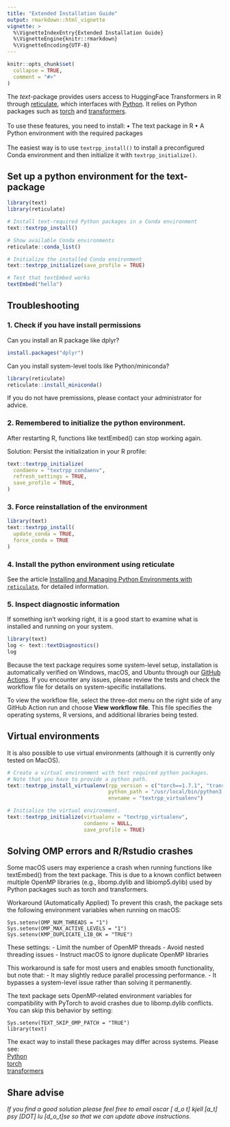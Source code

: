 ```yaml
---
title: "Extended Installation Guide"
output: rmarkdown::html_vignette
vignette: >
  %\VignetteIndexEntry{Extended Installation Guide}
  %\VignetteEngine{knitr::rmarkdown}
  %\VignetteEncoding{UTF-8}
---
```


```r
knitr::opts_chunk$set(
  collapse = TRUE,
  comment = "#>"
)
```

The *text*-package provides users access to HuggingFace Transformers in R through [reticulate](https://rstudio.github.io/reticulate/), which interfaces with [Python](https://www.python.org/). It relies on Python packages such as [torch](https://pytorch.org/) and [transformers](https://huggingface.co/docs/transformers/index). 
</br></br>
To use these features, you need to install:
	•	The text package in R
	•	A Python environment with the required packages
</br></br>
The easiest way is to use `textrpp_install()` to install a preconfigured Conda environment and then initialize it with `textrpp_initialize()`.

## Set up a python environment for the text-package

```r
library(text)
library(reticulate)

# Install text-required Python packages in a Conda environment
text::textrpp_install()

# Show available Conda environments
reticulate::conda_list()

# Initialize the installed Conda environment
text::textrpp_initialize(save_profile = TRUE)

# Test that textEmbed works
textEmbed("hello")

```


## Troubleshooting

### 1. Check if you have install permissions
Can you install an R package like dplyr?
```r
install.packages("dplyr")
```

Can you install system-level tools like Python/miniconda?
```r
library(reticulate)
reticulate::install_miniconda()
```

If you do not have premissions, please contact your administrator for advice. 

### 2. Remembered to initialize the python environment.
After restarting R, functions like textEmbed() can stop working again.

Solution: Persist the initialization in your R profile:
```r
text::textrpp_initialize(
  condaenv = "textrpp_condaenv",
  refresh_settings = TRUE,
  save_profile = TRUE,
) 
```


### 3. Force reinstallation of the environment

```r
library(text)
text::textrpp_install(
  update_conda = TRUE,
  force_conda = TRUE
)
```

### 4. Install the python environment using reticulate

See the article [Installing and Managing Python Environments with `reticulate`]( https://www.r-text.org/articles/reticulate.html), for detailed information. 


### 5. Inspect diagnostic information
If something isn't working right, it is a good start to examine what is installed and running on your system.
```r
library(text)
log <- text::textDiagnostics()
log 
```

Because the text package requires some system-level setup, installation is automatically verified on Windows, macOS, and Ubuntu through our [GitHub Actions](https://github.com/OscarKjell/text/actions).
If you encounter any issues, please review the tests and check the workflow file for details on system-specific installations.

To view the workflow file, select the three-dot menu on the right side of any GitHub Action run and choose <b>View workflow file</b>. This file specifies the operating systems, R versions, and additional libraries being tested.



## Virtual environments

It is also possible to use virtual environments (although it is currently only tested on MacOS).

```r
# Create a virtual environment with text required python packages.
# Note that you have to provide a python path.
text::textrpp_install_virtualenv(rpp_version = c("torch==1.7.1", "transformers==4.12.5", "numpy", "nltk"),
                                 python_path = "/usr/local/bin/python3.9",
                                 envname = "textrpp_virtualenv")

# Initialize the virtual environment.
text::textrpp_initialize(virtualenv = "textrpp_virtualenv",
                         condaenv = NULL,
                         save_profile = TRUE)

```


## Solving OMP errors and R/Rstudio crashes
Some macOS users may experience a crash when running functions like textEmbed() from the text package. This is due to a known conflict between multiple OpenMP libraries (e.g., libomp.dylib and libiomp5.dylib) used by Python packages such as torch and transformers.

Workaround (Automatically Applied)
To prevent this crash, the package sets the following environment variables when running on macOS:

```
Sys.setenv(OMP_NUM_THREADS = "1")
Sys.setenv(OMP_MAX_ACTIVE_LEVELS = "1")
Sys.setenv(KMP_DUPLICATE_LIB_OK = "TRUE")
```

These settings:
	- Limit the number of OpenMP threads
	- Avoid nested threading issues
	- Instruct macOS to ignore duplicate OpenMP libraries

This workaround is safe for most users and enables smooth functionality, but note that:
	- It may slightly reduce parallel processing performance.
	- It bypasses a system-level issue rather than solving it permanently.

The text package sets OpenMP-related environment variables for compatibility with PyTorch to avoid crashes due to libomp.dylib conflicts.
You can skip this behavior by setting:

```
Sys.setenv(TEXT_SKIP_OMP_PATCH = "TRUE")
library(text)
```


The exact way to install these packages may differ across systems. Please see:\
[Python](https://www.python.org/)\
[torch](https://pytorch.org/)\
[transformers](https://huggingface.co/docs/transformers/index)

## Share advise

*If you find a good solution please feel free to email oscar [ d_o t] kjell [a_t] psy [DOT] lu [d_o_t]se so that we can update above instructions.*
